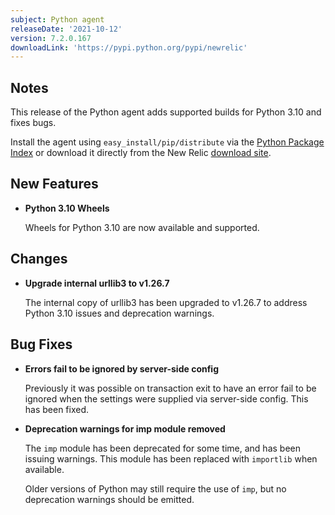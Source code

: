 ```yaml
---
subject: Python agent
releaseDate: '2021-10-12'
version: 7.2.0.167
downloadLink: 'https://pypi.python.org/pypi/newrelic'
---
```


## Notes

This release of the Python agent adds supported builds for Python 3.10 and fixes bugs.

Install the agent using `easy_install/pip/distribute` via the [Python Package Index](https://pypi.python.org/pypi/newrelic) or download it directly from the New Relic [download site](http://download.newrelic.com/python_agent/release).

## New Features

* **Python 3.10 Wheels**

  Wheels for Python 3.10 are now available and supported.

## Changes

* **Upgrade internal urllib3 to v1.26.7**

  The internal copy of urllib3 has been upgraded to v1.26.7 to address Python 3.10 issues and deprecation warnings.

## Bug Fixes

* **Errors fail to be ignored by server-side config**

  Previously it was possible on transaction exit to have an error fail to be ignored when the settings were supplied via server-side config. This has been fixed.

* **Deprecation warnings for imp module removed**

  The `imp` module has been deprecated for some time, and has been issuing warnings. This module has been replaced with `importlib` when available.

  Older versions of Python may still require the use of `imp`, but no deprecation warnings should be emitted.
